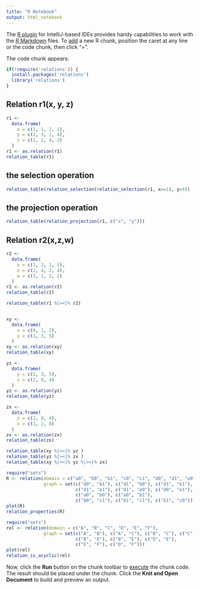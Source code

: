 ```yaml
---
title: "R Notebook"
output: html_notebook
---
```


The [R plugin](https://www.jetbrains.com/help/pycharm/r-plugin-support.html) for IntelliJ-based IDEs provides
handy capabilities to work with the [R Markdown](https://www.jetbrains.com/help/pycharm/r-markdown.html) files.
To [add](https://www.jetbrains.com/help/pycharm/r-markdown.html#add-code-chunk) a new R chunk,
position the caret at any line or the code chunk, then click "+".

The code chunk appears:
```r
if(!require('relations')) {
  install.packages('relations')
  library('relations')
}
```






## Relation r1(x, y, z)
```r
r1 <-
  data.frame(
    x = c(1, 1, 2, 1),
    y = c(2, 3, 1, 4),
    z = c(1, 2, 4, 2)
  )
r1 <- as.relation(r1)
relation_table(r1)
```
## the selection operation
```r
relation_table(relation_selection(relation_selection(r1, x==1), y<4))
```
## the projection operation
```r
relation_table(relation_projection(r1, c("x", "y")))
```
## Relation r2(x,z,w)
```r
r2 <-
  data.frame(
    x = c(1, 2, 1, 1),
    z = c(2, 4, 2, 4),
    w = c(3, 1, 2, 2)
  )
r2 <- as.relation(r2)
relation_table(r2)
```
```r
relation_table(r1 %|><|% r2)



```
```r
xy <-
  data.frame(
    x = c(0, 1, 2),
    y = c(1, 3, 5)
  )
xy <- as.relation(xy)
relation_table(xy)

```
```r
yz <-
  data.frame(
    y = c(1, 3, 5),
    z = c(2, 8, 4)
  )
yz <- as.relation(yz)
relation_table(yz)
```
```r
zx <-
  data.frame(
    z = c(2, 8, 4),
    x = c(1, 2, 0)
  )
zx <- as.relation(zx)
relation_table(zx)
```
```r
relation_table(xy %|><|% yz )
relation_table(yz %|><|% zx )
relation_table(xy %|><|% yz %|><|% zx)
```
```r
require("sets")
R <- relation(domain = c("a0", "b0", "b1", "c0", "c1", "d0", "d1", "e0", "e1"),
              graph = set(c("d0", "b1"), c("d1", "b0"), c("d1", "b1"),
                          c("d1", "e1"), c("d1", "e0"), c("d0", "e1"),
                          c("a0", "b0"), c("a0", "b1"),
                          c("b0", "c1"), c("b1", "c1"), c("b1", "c0")))
plot(R)
relation_properties(R)
```
```r
require("sets")
rel <- relation(domain = c("A", "B", "C", "D", "E", "F"),
              graph = set(c("A", "B"), c("A", "C"), c("B", "C"), c("C", "F"),
                          c("B", "D"), c("B", "E"), c("D", "E"),
                          c("E", "F"), c("D", "F")))
plot(rel)
relation_is_acyclic(rel)
```

Now, click the **Run** button on the chunk toolbar to [execute](https://www.jetbrains.com/help/pycharm/r-markdown.html#run-r-code) the chunk code. The result should be placed under the chunk.
Click the **Knit and Open Document** to build and preview an output.

